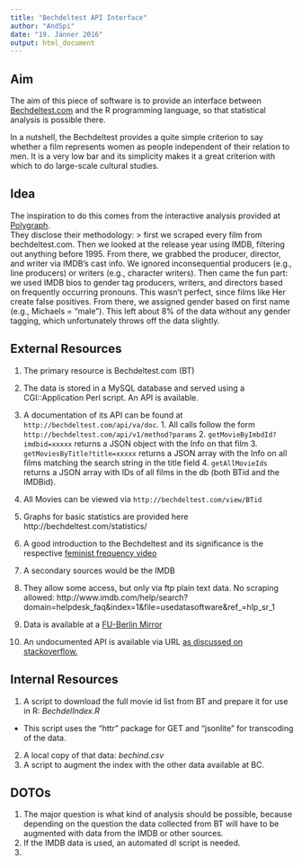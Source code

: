```yaml
---
title: "Bechdeltest API Interface"
author: "AndSpi"
date: "19. Jänner 2016"
output: html_document
---
```



## Aim
The aim of this piece of software is to provide an interface between [Bechdeltest.com](http://bechdeltest.com) and the R programming language, so that statistical analysis is possible there. 

In a nutshell, the Bechdeltest provides a quite simple criterion to say whether a film represents women as people independent of their relation to men. It is a very low bar and its simplicity makes it a great criterion with which to do large-scale cultural studies.


## Idea
The inspiration to do this comes from the interactive analysis provided at [Polygraph](http://poly-graph.co/bechdel).  
They disclose their methodology:
> first we scraped every film from bechdeltest.com. Then we looked at the release year using IMDB, filtering out anything before 1995. From there, we grabbed the producer, director, and writer via IMDB’s cast info. We ignored inconsequential producers (e.g., line producers) or writers (e.g., character writers). Then came the fun part: we used IMDB bios to gender tag producers, writers, and directors based on frequently occurring pronouns. This wasn’t perfect, since films like Her create false positives. From there, we assigned gender based on first name (e.g., Michaels = “male”). This left about 8% of the data without any gender tagging, which unfortunately throws off the data slightly. 


## External Resources
1. The primary resource is Bechdeltest.com (BT)
  1. The data is stored in a MySQL database and served using a CGI::Application Perl script. An API is available.
  2. A documentation of its API can be found at `http://bechdeltest.com/api/va/doc`.
    1. All calls follow the form `http://bechdeltest.com/api/v1/method?params`
    2. `getMovieByImbdId?imdbid=xxxxx` returns a JSON object with the Info on that film
    3. `getMoviesByTitle?title=xxxxx` returns a JSON array with the Info on all films matching the search string in the title field
    4. `getAllMovieIds` returns a JSON array with IDs of all films in the db (both BTid and the IMDBid).
  3. All Movies can be viewed via `http://bechdeltest.com/view/BTid`
  4. Graphs for basic statistics are provided here http://bechdeltest.com/statistics/  
  
2. A good introduction to the Bechdeltest and its significance is the respective [feminist frequency video](http://feministfrequency.com/2009/12/07/the-bechdel-test-for-women-in-movies/)
  
3. A secondary sources would be the IMDB
  1. They allow some access, but only via ftp plain text data. No scraping allowed: http://www.imdb.com/help/search?domain=helpdesk_faq&index=1&file=usedatasoftware&ref_=hlp_sr_1
  2. Data is available at a [FU-Berlin Mirror](ftp://ftp.fu-berlin.de/pub/misc/movies/database/)
  3. An undocumented API is available via URL [as discussed on stackoverflow.](http://stackoverflow.com/questions/1966503/does-imdb-provide-an-api#7744369)
  
  
## Internal Resources
1. A script to download the full movie id list from BT and prepare it for use in R: _BechdelIndex.R_
  + This script uses the "httr" package for GET and "jsonlite" for transcoding of the data.
2. A local copy of that data: _bechind.csv_
3. A script to augment the index with the other data available at BC.

## DOTOs
1. The major question is what kind of analysis should be possible, because depending on the question the data collected from BT will have to be augmented with data from the IMDB or other sources. 
2. If the IMDB data is used, an automated dl script is needed.
3. 